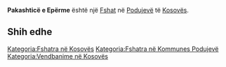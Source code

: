 {{Fshat në Kosovës
 | Emri                = Pakashticë e Epërme
| sqi_N_name = Pakashticë e Epërme
| sqi_N_FULL_NAME_RO = Pakashticë e Epërme
| sqi_N_FULL_NAME_ND_RO = Pakashtice e Eperme
| sqi_N_SORT_NAME_RG = PAKASHTICEEEPERME
| sqi_N_FULL_NAME_RG = Pakashticë e Epërme
| sqi_N_FULL_NAME_ND_RG = Pakashtice e Eperme
| sqi_V_name = Pakashtica e Epërme
| sqi_V_FULL_NAME_RO = Pakashtica e Epërme Albona e Epërme Pakashtrica e Epërme
| sqi_V_FULL_NAME_ND_RO = Pakashtica e Eperme Albona e Eperme Pakashtrica e Eperme
| sqi_V_SORT_NAME_RG = PAKASHTICAEEPERME ALBONAEEPERME PAKASHTRICAEEPERME
| sqi_V_FULL_NAME_RG = Pakashtica e Epërme Albona e Epërme Pakashtrica e Epërme
| sqi_V_FULL_NAME_ND_RG = Pakashtica e Eperme Albona e Eperme Pakashtrica e Eperme
| srp_N_name = Gornja Pakaštica
| srp_N_FULL_NAME_RO = Gornja Pakaštica
| srp_N_FULL_NAME_ND_RO = Gornja Pakastica
| srp_N_SORT_NAME_RG = GORNJAPAKASTICA
| srp_N_FULL_NAME_RG = Gornja Pakaštica
| srp_N_FULL_NAME_ND_RG = Gornja Pakastica
| srp_NS_name = Горња Пакаштица
| srp_NS_FULL_NAME_RO = Горња Пакаштица
| srp_NS_FULL_NAME_ND_RO = Горња Пакаштица
| srp_NS_SORT_NAME_RG = ГОРЊАПАКАШТИЦА
| srp_NS_FULL_NAME_RG = Горња Пакаштица
| srp_NS_FULL_NAME_ND_RG = Горња Пакаштица

 | Emri (Rasa dhanore) = 
 | Figura              = 
 | Shteti              = Kosovo
 | Komuna              = Podujevë
 | Kodi postar         = 
 | Sipërfaqja          = 

 | Popullsia           = 

 | Regj. i popullsisë  = 
 | Dend. e popullsisë  = 
 | Faqja zyrtare       = 
 <!--- Koordinatat ----> 
 | Gjerësia            = 42.998124
 | Gjatësia            = 21.117984
 | Lartësia            = 
}}
'''Pakashticë e Epërme''' është një [[Fshat]] në [[Podujevë]] të [[Kosovës]].

<!-- == Gjeografia == -->
<!-- == Historia == -->
<!-- == Demografia == -->
== Shih edhe ==
{{Komuna Podujevë}}
{{Kosovo-Administrata-Cung}}

[[Kategoria:Fshatra në Kosovës]]
[[Kategoria:Fshatra në Kommunes Podujevë]]
[[Kategoria:Vendbanime në Kosovës]]